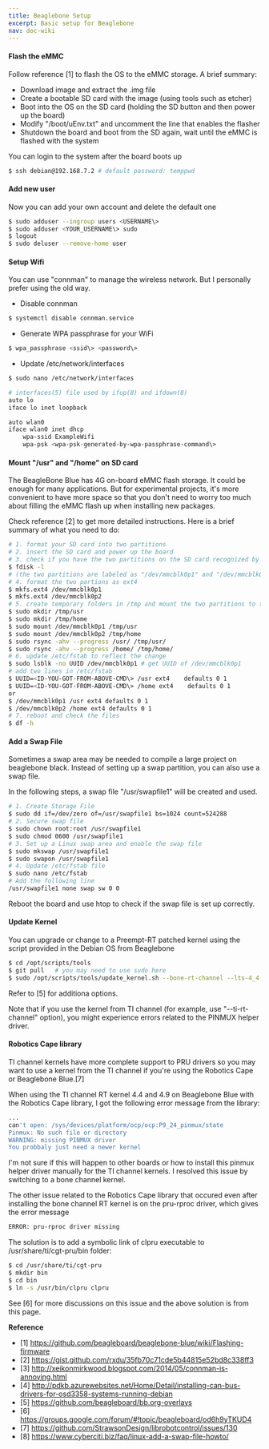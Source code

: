```yaml
---
title: Beaglebone Setup
excerpt: Basic setup for Beaglebone
nav: doc-wiki
---
```


#### Flash the eMMC

Follow reference [1] to flash the OS to the eMMC storage. A brief summary:

* Download image and extract the .img file
* Create a bootable SD card with the image (using tools such as etcher)
* Boot into the OS on the SD card (holding the SD button and then power up the board)
* Modify "/boot/uEnv.txt" and uncomment the line that enables the flasher
* Shutdown the board and boot from the SD again, wait until the eMMC is flashed with the system

You can login to the system after the board boots up

```bash
$ ssh debian@192.168.7.2 # default password: temppwd
```

#### Add new user

Now you can add your own account and delete the default one

```bash
$ sudo adduser --ingroup users <USERNAME\>
$ sudo adduser <YOUR_USERNAME\> sudo
$ logout
$ sudo deluser --remove-home user
```

#### Setup Wifi

You can use "connman" to manage the wireless network. But I personally prefer using the old way.

* Disable connman

```bash
$ systemctl disable connman.service
```

* Generate WPA passphrase for your WiFi

```bash
$ wpa_passphrase <ssid\> <password\>
```

* Update /etc/network/interfaces

```bash
$ sudo nano /etc/network/interfaces
```
```bash
# interfaces(5) file used by ifup(8) and ifdown(8)
auto lo
iface lo inet loopback

auto wlan0
iface wlan0 inet dhcp
    wpa-ssid ExampleWifi
    wpa-psk <wpa-psk-generated-by-wpa-passphrase-command\>   
```

#### Mount "/usr" and "/home" on SD card

The BeagleBone Blue has 4G on-board eMMC flash storage. It could be enough for many applications. But for experimental projects, it's more convenient to have more space so that you don't need to worry too much about filling the eMMC flash up when installing new packages.

Check reference [2] to get more detailed instructions. Here is a brief summary of what you need to do:

```bash
# 1. format your SD card into two partitions
# 2. insert the SD card and power up the board
# 3. check if you have the two partitions on the SD card recognized by the OS correctly
$ fdisk -l
# (the two partitions are labeled as "/dev/mmcblk0p1" and "/dev/mmcblk0p2" on my board)
# 4. format the two partions as ext4
$ mkfs.ext4 /dev/mmcblk0p1
$ mkfs.ext4 /dev/mmcblk0p2 
# 5. create temporary folders in /tmp and mount the two partitions to the temporary folders, copy files from /usr and /home accordingly
$ sudo mkdir /tmp/usr 
$ sudo mkdir /tmp/home
$ sudo mount /dev/mmcblk0p1 /tmp/usr 
$ sudo mount /dev/mmcblk0p2 /tmp/home
$ sudo rsync -ahv --progress /usr/ /tmp/usr/
$ sudo rsync -ahv --progress /home/ /tmp/home/ 
# 6. update /etc/fstab to reflect the change
$ sudo lsblk -no UUID /dev/mmcblk0p1 # get UUID of /dev/mmcblk0p1
# add two lines in /etc/fstab
$ UUID=<ID-YOU-GOT-FROM-ABOVE-CMD\> /usr ext4    defaults 0 1
$ UUID=<ID-YOU-GOT-FROM-ABOVE-CMD\> /home ext4    defaults 0 1
or
$ /dev/mmcblk0p1 /usr ext4 defaults 0 1
$ /dev/mmcblk0p2 /home ext4 defaults 0 1
# 7. reboot and check the files
$ df -h
```

#### Add a Swap File

Sometimes a swap area may be needed to compile a large project on beaglebone black. Instead of setting up a swap partition, you can also use a swap file.

In the following steps, a swap file "/usr/swapfile1" will be created and used.

```bash
# 1. Create Storage File
$ sudo dd if=/dev/zero of=/usr/swapfile1 bs=1024 count=524288
# 2. Secure swap file
$ sudo chown root:root /usr/swapfile1
$ sudo chmod 0600 /usr/swapfile1
# 3. Set up a Linux swap area and enable the swap file
$ sudo mkswap /usr/swapfile1
$ sudo swapon /usr/swapfile1
# 4. Update /etc/fstab file
$ sudo nano /etc/fstab 
# Add the following line
/usr/swapfile1 none swap sw 0 0
```

Reboot the board and use htop to check if the swap file is set up correctly.

#### Update Kernel

You can upgrade or change to a Preempt-RT patched kernel using the script provided in the Debian OS from Beaglebone

```bash
$ cd /opt/scripts/tools
$ git pull   # you may need to use sudo here
$ sudo /opt/scripts/tools/update_kernel.sh --bone-rt-channel --lts-4_4   # --lts-stable or other available options
```

Refer to [5] for additiona options.

Note that if you use the kernel from TI channel (for example, use "--ti-rt-channel" option), you might experience errors related to the PINMUX helper driver. 

#### Robotics Cape library

TI channel kernels have more complete support to PRU drivers so you may want to use a kernel from the TI channel if you're using the Robotics Cape or Beaglebone Blue.[7]

When using the TI channel RT kernel 4.4 and 4.9 on Beaglebone Blue with the Robotics Cape library, I got the following error message from the library:

```bash
...
can't open: /sys/devices/platform/ocp/ocp:P9_24_pinmux/state
Pinmux: No such file or directory
WARNING: missing PINMUX driver
You probbaly just need a newer kernel
```

I'm not sure if this will happen to other boards or how to install this pinmux helper driver manually for the TI channel kernels. I resolved this issue by switching to a bone channel kernel.

The other issue related to the Robotics Cape library that occured even after installing the bone channel RT kernel is on the pru-rproc driver, which gives the error message

```bash
ERROR: pru-rproc driver missing
```

The solution is to add a symbolic link of clpru executable to /usr/share/ti/cgt-pru/bin folder:

```bash
$ cd /usr/share/ti/cgt-pru
$ mkdir bin
$ cd bin
$ ln -s /usr/bin/clpru clpru
```

See [6] for more discussions on this issue and the above solution is from this page.

**Reference**

* [1] https://github.com/beagleboard/beaglebone-blue/wiki/Flashing-firmware
* [2] https://gist.github.com/rxdu/35fb70c71cde5b44815e52bd8c338ff3
* [3] http://xeikonmirkwood.blogspot.com/2014/05/connman-is-annoying.html
* [4] http://pdkb.azurewebsites.net/Home/Detail/installing-can-bus-drivers-for-osd3358-systems-running-debian
* [5] https://github.com/beagleboard/bb.org-overlays
* [6] https://groups.google.com/forum/#!topic/beagleboard/od6h9yTKUD4
* [7] https://github.com/StrawsonDesign/librobotcontrol/issues/130
* [8] https://www.cyberciti.biz/faq/linux-add-a-swap-file-howto/